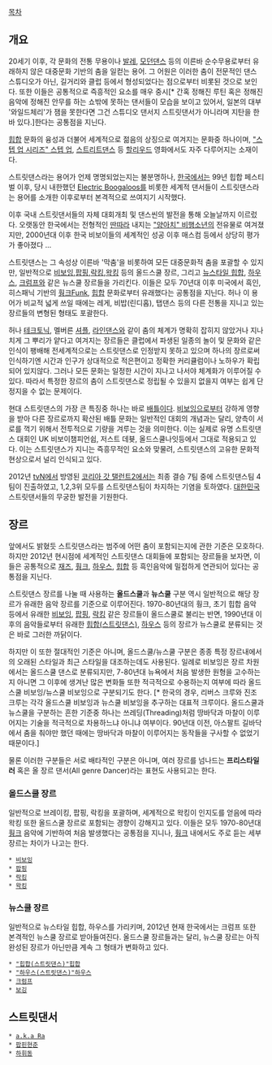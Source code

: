 [[목차]]
== 개요 ==
20세기 이후, 각 문화의 전통 무용이나 [[발레]], [[모던댄스]] 등의 이른바 순수무용로부터 유래하지 않은 대중문화 기반의 춤을 일컫는 용어. 그 어원은 이러한 춤이 전문적인 댄스 스튜디오가 아닌, 길거리와 클럽 등에서 형성되었다는 점으로부터 비롯된 것으로 보인다. 또한 이들은 공통적으로 즉흥적인 요소를 매우 중시[* 간혹 정해진 루틴 혹은 정해진 음악에 정해진 안무를 하는 쇼밖에 못하는 댄서들이 모습을 보이고 있어서, 일본의 대부 '와일드체리'가 잼을 못한다면 그건 스튜디오 댄서지 스트릿댄서가 아니라며 지탄을 한바 있다.]한다는 공통점을 지닌다.

[[힙합]] 문화의 융성과 더불어 세계적으로 젊음의 상징으로 여겨지는 문화중 하나이며, [["스텝 업 시리즈" 스텝 업]], [[스트리트댄스]] 등 [[할리우드]] 영화에서도 자주 다루어지는 소재이다.

스트릿댄스라는 용어가 언제 명명되었는지는 불분명하나, [[한국]]에서는 99년 힙합 페스티벌 이후, 당시 내한했던 [[Electric Boogaloos]]를 비롯한 세계적 댄서들이 스트릿댄스라는 용어를 소개한 이후로부터 본격적으로 쓰여지기 시작했다.

이후 국내 스트릿댄서들의 자체 대회개최 및 댄스씬의 발전을 통해 오늘날까지 이르렀다. 오랫동안 한국에서는 전형적인 [[딴따라]] 내지는 [["양아치" 비행소년]]의 전유물로 여겨졌지만, 2000년대 이후 한국 비보이들의 세계적인 성공 이후 매스컴 등에서 상당히 평가가 좋아졌다 ...

스트릿댄스는 그 속성상 이른바 '막춤'을 비롯하여 모든 대중문화적 춤을 포괄할 수 있지만, 일반적으로 [[비보잉]],[[팝핑]],[[락킹]],[[왁킹]] 등의 올드스쿨 장르, 그리고 [[뉴스타일 힙합]], [[하우스]], [[크럼프]]와 같은 뉴스쿨 장르들을 가리킨다. 이들은 모두 70년대 이후 미국에서 흑인, 히스패닉 기반의 [[훵크]]Funk, [[힙합]] 문화로부터 유래했다는 공통점을 지닌다. 허나 이 용어가 비교적 넓게 쓰일 때에는 레게, 비밥(린디홉), 탭댄스 등의 다른 전통을 지니고 있는 장르들의 변형된 형태도 포괄한다. 

허나 [[테크토닉]], 멜버른 [[셔플]], [[라인댄스]]와 같이 춤의 체계가 명확히 잡히지 않았거나 지나치게 그 뿌리가 얕다고 여겨지는 장르들은 클럽에서 파생된 일종의 놀이 및 문화와 같은 인식이 팽배해 전세계적으로는 스트릿댄스로 인정받지 못하고 있으며 하나의 장르로써 인식하기엔 시간과 인구가 상대적으로 적은편이고 정확한 커리큘럼이나 노하우가 확립되어 있지않다. 그러나 모든 문화는 일정한 시간이 지나고 나서야 체계화가 이루어질 수 있다. 따라서 특정한 장르의 춤이 스트릿댄스로 정립될 수 있을지 없을지 여부는 쉽게 단정지을 수 없는 문제이다.

현대 스트릿댄스의 가장 큰 특징중 하나는 바로 [[배틀]]이다. [[비보잉]]으로부터 강하게 영향을 받아 다른 장르로까지 확산된 배틀 문화는 일반적인 대회의 개념과는 달리, 양측이 서로를 꺽기 위해서 전투적으로 기량을 겨루는 것을 의미한다. 이는 실제로 유명 스트릿댄스 대회인 UK 비보이챔피언쉽, 저스트 데븃, 올드스쿨나잇등에서 그대로 적용되고 있다. 이는 스트릿댄스가 지니는 즉흥무적인 요소와 맞물려, 스트릿댄스의 고유한 문화적 현상으로서 널리 인식되고 있다.

2012년 [[tvN]]에서 방영된 [[코리아 갓 탤런트2]]에서는 최종 결승 7팀 중에 스트릿댄스팀 4팀이 진출하였고, 1,2,3위 모두를 스트릿댄스팀이 차지하는 기염을 토하였다. [[대한민국]] 스트릿댄서들의 무궁한 발전을 기원한다.

== 장르 ==
앞에서도 밝혔듯 스트릿댄스라는 범주에 어떤 춤이 포함되는지에 관한 기준은 모호하다. 하지만 2012년 현시점에 세계적인 스트릿댄스 대회들에 포함되는 장르들을 보자면, 이들은 공통적으로 [[재즈]], [[훵크]], [[하우스]], [[힙합]] 등 흑인음악에 밀접하게 연관되어 있다는 공통점을 지닌다.

스트릿댄스 장르를 나눌 때 사용하는 '''올드스쿨'''과 '''뉴스쿨''' 구분 역시 일반적으로 해당 장르가 유래한 음악 장르를 기준으로 이루어진다. 1970-80년대의 훵크, 초기 힙합 음악 등에서 유래한 [[비보잉]], [[팝핑]], [[락킹]] 같은 장르들이 올드스쿨로 불리는 반면, 1990년대 이후의 음악들로부터 유래한 [[힙합(스트릿댄스)]], [[하우스]] 등의 장르가 뉴스쿨로 분류되는 것은 바로 그러한 까닭이다. 

하지만 이 또한 절대적인 기준은 아니며, 올드스쿨/뉴스쿨 구분은 종종 특정 장르내에서의 오래된 스타일과 최근 스타일을 대조하는데도 사용된다. 일례로 비보잉은 장르 차원에서는 올드스쿨 댄스로 분류되지만, 7-80년대 뉴욕에서 처음 발생한 원형을 고수하는지 아니면 그 이후에 생겨난 많은 변화들 또한 적극적으로 수용하는지 여부에 따라 올드스쿨 비보잉/뉴스쿨 비보잉으로 구분되기도 한다. [* 한국의 경우, 리버스 크루와 진조 크루는 각각 올드스쿨 비보잉과 뉴스쿨 비보잉을 추구하는 대표적 크루이다. 올드스쿨과 뉴스쿨을 구분하는 흔한 기준중 하나는 쓰레딩(Threading)처럼 땅바닥과 마찰이 이루어지는 기술을 적극적으로 차용하느냐 아니냐 여부이다. 90년대 이전, 아스팔트 길바닥에서 춤을 춰야만 했던 때에는 땅바닥과 마찰이 이루어지는 동작들을 구사할 수 없었기 때문이다.]

물론 이러한 구분들은 서로 배타적인 구분은 아니며, 여러 장르를 넘나드는 '''프리스타일러''' 혹은 올 장르 댄서(All genre Dancer)라는 표현도 사용되고는 한다.

=== 올드스쿨 장르 ===
일반적으로 브레이킹, 팝핑, 락킹을 포괄하며, 세계적으로 왁킹이 인지도를 얻음에 따라 왁킹 또한 올드스쿨 장르로 포함되는 경향이 강해지고 있다. 이들은 모두 1970-80년대 [[훵크]] 음악에 기반하여 처음 발생했다는 공통점을 지니나, [[훵크]] 내에서도 주로 듣는 세부 장르는 차이가 나고는 한다.

 * [[비보잉]]
 * [[팝핑]]
 * [[락킹]]
 * [[왁킹]]

=== 뉴스쿨 장르 ===
일반적으로 뉴스타일 힙합, 하우스를 가리키며, 2012년 현재 한국에서는 크럼프 또한 본격적인 뉴스쿨 장르로 받아들여진다. 올드스쿨 장르들과는 달리, 뉴스쿨 장르는 아직 완성된 장르가 아닌만큼 계속 그 형태가 변화하고 있다.

 * [["힙합(스트릿댄스)"힙합]]
 * [["하우스(스트릿댄스)"하우스]]
 * [[크럼프]]
 * [[보깅]]

== 스트릿댄서 == 
 * [[a.k.a Ra]]
 * [[팝핀현준]]
 * [[하휘동]]
